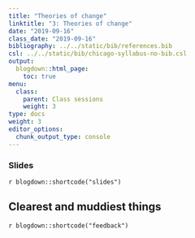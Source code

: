 ```yaml
---
title: "Theories of change"
linktitle: "3: Theories of change"
date: "2019-09-16"
class_date: "2019-09-16"
bibliography: ../../static/bib/references.bib
csl: ../../static/bib/chicago-syllabus-no-bib.csl
output:
  blogdown::html_page:
    toc: true
menu:
  class:
    parent: Class sessions
    weight: 3
type: docs
weight: 3
editor_options: 
  chunk_output_type: console
---
```


### Slides

`r blogdown::shortcode("slides")`


## Clearest and muddiest things

`r blogdown::shortcode("feedback")`
